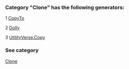 ### Category "Clone" has the following generators:

   1 [CopyTo](/docs/CopyTo)

   2 [Dolly](/docs/Dolly)

   3 [UtilityVerse.Copy](/docs/UtilityVerse.Copy)

### See category

[Clone](/docs/Categories/Clone)
